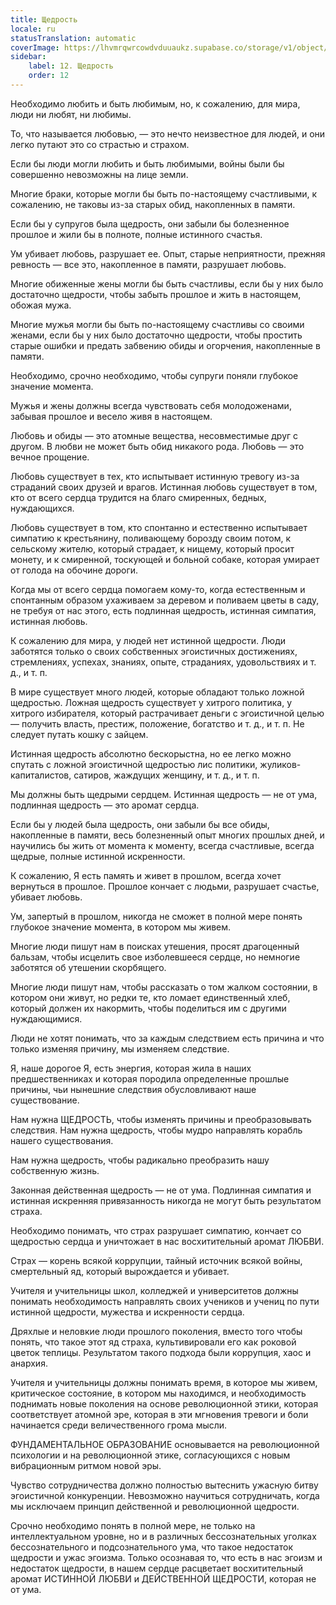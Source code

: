 ```yaml
---
title: Щедрость
locale: ru
statusTranslation: automatic
coverImage: https://lhvmrqwrcowdvduuaukz.supabase.co/storage/v1/object/public/strapi-uploads/small_cover-educacion-fundamental.webp-2d51a7828a2b1309555be27f7e2a61a0.webp
sidebar:
    label: 12. Щедрость
    order: 12
---
```

Необходимо любить и быть любимым, но, к сожалению, для мира, люди ни любят, ни любимы.

То, что называется любовью, — это нечто неизвестное для людей, и они легко путают это со страстью и страхом.

Если бы люди могли любить и быть любимыми, войны были бы совершенно невозможны на лице земли.

Многие браки, которые могли бы быть по-настоящему счастливыми, к сожалению, не таковы из-за старых обид, накопленных в памяти.

Если бы у супругов была щедрость, они забыли бы болезненное прошлое и жили бы в полноте, полные истинного счастья.

Ум убивает любовь, разрушает ее. Опыт, старые неприятности, прежняя ревность — все это, накопленное в памяти, разрушает любовь.

Многие обиженные жены могли бы быть счастливы, если бы у них было достаточно щедрости, чтобы забыть прошлое и жить в настоящем, обожая мужа.

Многие мужья могли бы быть по-настоящему счастливы со своими женами, если бы у них было достаточно щедрости, чтобы простить старые ошибки и предать забвению обиды и огорчения, накопленные в памяти.

Необходимо, срочно необходимо, чтобы супруги поняли глубокое значение момента.

Мужья и жены должны всегда чувствовать себя молодоженами, забывая прошлое и весело живя в настоящем.

Любовь и обиды — это атомные вещества, несовместимые друг с другом. В любви не может быть обид никакого рода. Любовь — это вечное прощение.

Любовь существует в тех, кто испытывает истинную тревогу из-за страданий своих друзей и врагов. Истинная любовь существует в том, кто от всего сердца трудится на благо смиренных, бедных, нуждающихся.

Любовь существует в том, кто спонтанно и естественно испытывает симпатию к крестьянину, поливающему борозду своим потом, к сельскому жителю, который страдает, к нищему, который просит монету, и к смиренной, тоскующей и больной собаке, которая умирает от голода на обочине дороги.

Когда мы от всего сердца помогаем кому-то, когда естественным и спонтанным образом ухаживаем за деревом и поливаем цветы в саду, не требуя от нас этого, есть подлинная щедрость, истинная симпатия, истинная любовь.

К сожалению для мира, у людей нет истинной щедрости. Люди заботятся только о своих собственных эгоистичных достижениях, стремлениях, успехах, знаниях, опыте, страданиях, удовольствиях и т. д., и т. п.

В мире существует много людей, которые обладают только ложной щедростью. Ложная щедрость существует у хитрого политика, у хитрого избирателя, который растрачивает деньги с эгоистичной целью — получить власть, престиж, положение, богатство и т. д., и т. п. Не следует путать кошку с зайцем.

Истинная щедрость абсолютно бескорыстна, но ее легко можно спутать с ложной эгоистичной щедростью лис политики, жуликов-капиталистов, сатиров, жаждущих женщину, и т. д., и т. п.

Мы должны быть щедрыми сердцем. Истинная щедрость — не от ума, подлинная щедрость — это аромат сердца.

Если бы у людей была щедрость, они забыли бы все обиды, накопленные в памяти, весь болезненный опыт многих прошлых дней, и научились бы жить от момента к моменту, всегда счастливые, всегда щедрые, полные истинной искренности.

К сожалению, Я есть память и живет в прошлом, всегда хочет вернуться в прошлое. Прошлое кончает с людьми, разрушает счастье, убивает любовь.

Ум, запертый в прошлом, никогда не сможет в полной мере понять глубокое значение момента, в котором мы живем.

Многие люди пишут нам в поисках утешения, просят драгоценный бальзам, чтобы исцелить свое изболевшееся сердце, но немногие заботятся об утешении скорбящего.

Многие люди пишут нам, чтобы рассказать о том жалком состоянии, в котором они живут, но редки те, кто ломает единственный хлеб, который должен их накормить, чтобы поделиться им с другими нуждающимися.

Люди не хотят понимать, что за каждым следствием есть причина и что только изменяя причину, мы изменяем следствие.

Я, наше дорогое Я, есть энергия, которая жила в наших предшественниках и которая породила определенные прошлые причины, чьи нынешние следствия обусловливают наше существование.

Нам нужна ЩЕДРОСТЬ, чтобы изменять причины и преобразовывать следствия. Нам нужна щедрость, чтобы мудро направлять корабль нашего существования.

Нам нужна щедрость, чтобы радикально преобразить нашу собственную жизнь.

Законная действенная щедрость — не от ума. Подлинная симпатия и истинная искренняя привязанность никогда не могут быть результатом страха.

Необходимо понимать, что страх разрушает симпатию, кончает со щедростью сердца и уничтожает в нас восхитительный аромат ЛЮБВИ.

Страх — корень всякой коррупции, тайный источник всякой войны, смертельный яд, который вырождается и убивает.

Учителя и учительницы школ, колледжей и университетов должны понимать необходимость направлять своих учеников и учениц по пути истинной щедрости, мужества и искренности сердца.

Дряхлые и неловкие люди прошлого поколения, вместо того чтобы понять, что такое этот яд страха, культивировали его как роковой цветок теплицы. Результатом такого подхода были коррупция, хаос и анархия.

Учителя и учительницы должны понимать время, в которое мы живем, критическое состояние, в котором мы находимся, и необходимость поднимать новые поколения на основе революционной этики, которая соответствует атомной эре, которая в эти мгновения тревоги и боли начинается среди величественного грома мысли.

ФУНДАМЕНТАЛЬНОЕ ОБРАЗОВАНИЕ основывается на революционной психологии и на революционной этике, согласующихся с новым вибрационным ритмом новой эры.

Чувство сотрудничества должно полностью вытеснить ужасную битву эгоистичной конкуренции. Невозможно научиться сотрудничать, когда мы исключаем принцип действенной и революционной щедрости.

Срочно необходимо понять в полной мере, не только на интеллектуальном уровне, но и в различных бессознательных уголках бессознательного и подсознательного ума, что такое недостаток щедрости и ужас эгоизма. Только осознавая то, что есть в нас эгоизм и недостаток щедрости, в нашем сердце расцветает восхитительный аромат ИСТИННОЙ ЛЮБВИ и ДЕЙСТВЕННОЙ ЩЕДРОСТИ, которая не от ума.

